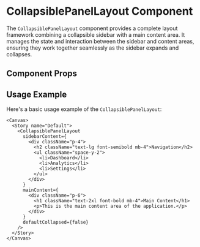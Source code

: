 

<Meta of={CollapsiblePanelLayout} />

# CollapsiblePanelLayout Component

The `CollapsiblePanelLayout` component provides a complete layout framework combining a collapsible sidebar with a main content area. It manages the state and interaction between the sidebar and content areas, ensuring they work together seamlessly as the sidebar expands and collapses.

## Component Props

<Canvas of={CollapsiblePanelLayout} />

<Controls />

## Usage Example

Here's a basic usage example of the `CollapsiblePanelLayout`:

```tsx
<Canvas>
  <Story name="Default">
    <CollapsiblePanelLayout
      sidebarContent={
        <div className="p-4">
          <h2 className="text-lg font-semibold mb-4">Navigation</h2>
          <ul className="space-y-2">
            <li>Dashboard</li>
            <li>Analytics</li>
            <li>Settings</li>
          </ul>
        </div>
      }
      mainContent={
        <div className="p-6">
          <h1 className="text-2xl font-bold mb-4">Main Content</h1>
          <p>This is the main content area of the application.</p>
        </div>
      }
      defaultCollapsed={false}
    />
  </Story>
</Canvas>
``` 